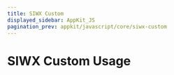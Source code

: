 ---
title: SIWX Custom
displayed_sidebar: AppKit_JS
pagination_prev: appkit/javascript/core/siwx-custom
---


# SIWX Custom Usage

<SiwxCustom />